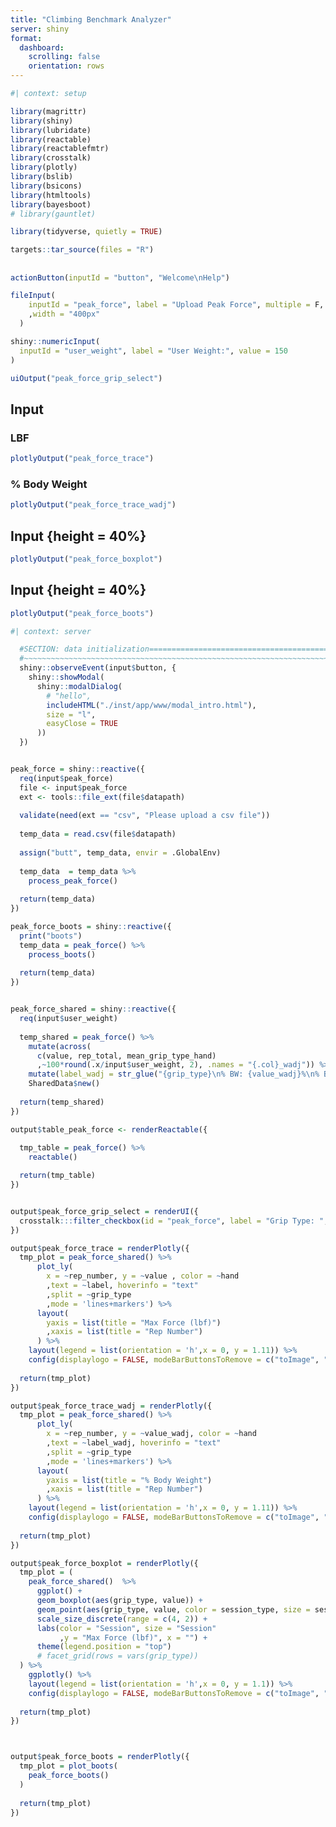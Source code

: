 ```yaml
---
title: "Climbing Benchmark Analyzer"
server: shiny
format: 
  dashboard:
    scrolling: false 
    orientation: rows
---
```


```r
#| context: setup

library(magrittr)
library(shiny) 
library(lubridate)
library(reactable) 
library(reactablefmtr) 
library(crosstalk) 
library(plotly)
library(bslib) 
library(bsicons) 
library(htmltools) 
library(bayesboot)
# library(gauntlet)

library(tidyverse, quietly = TRUE)

targets::tar_source(files = "R")

```

## {.toolbar}

```r

actionButton(inputId = "button", "Welcome\nHelp")

fileInput(
    inputId = "peak_force", label = "Upload Peak Force", multiple = F, accept = ".csv"
    ,width = "400px"
  )

shiny::numericInput(
  inputId = "user_weight", label = "User Weight:", value = 150
)
```

```r
uiOutput("peak_force_grip_select")
```

## Input {.tabset}

### LBF
```r
plotlyOutput("peak_force_trace")
```

### % Body Weight
```r
plotlyOutput("peak_force_trace_wadj")
```

## {-}

## Input {height = 40%}

```r
plotlyOutput("peak_force_boxplot")
```

## Input {height = 40%}
```r
plotlyOutput("peak_force_boots")
```



```r
#| context: server

  #SECTION: data initialization=================================================
  #~~~~~~~~~~~~~~~~~~~~~~~~~~~~~~~~~~~~~~~~~~~~~~~~~~~~~~~~~~~~~~~~~~~~~~~~~~~~~
  shiny::observeEvent(input$button, {
    shiny::showModal(
      shiny::modalDialog(
        # "hello",
        includeHTML("./inst/app/www/modal_intro.html"),
        size = "l",
        easyClose = TRUE
      ))
  })


peak_force = shiny::reactive({
  req(input$peak_force)
  file <- input$peak_force
  ext <- tools::file_ext(file$datapath)
  
  validate(need(ext == "csv", "Please upload a csv file"))
  
  temp_data = read.csv(file$datapath)
  
  assign("butt", temp_data, envir = .GlobalEnv)
  
  temp_data  = temp_data %>% 
    process_peak_force()
  
  return(temp_data)
})

peak_force_boots = shiny::reactive({
  print("boots")
  temp_data = peak_force() %>% 
    process_boots()
  
  return(temp_data)
})


peak_force_shared = shiny::reactive({
  req(input$user_weight)
  
  temp_shared = peak_force() %>% 
    mutate(across(
      c(value, rep_total, mean_grip_type_hand)
      ,~100*round(.x/input$user_weight, 2), .names = "{.col}_wadj")) %>% 
    mutate(label_wadj = str_glue("{grip_type}\n% BW: {value_wadj}%\n% BW Rep: {rep_total_wadj}"))  %>%
    SharedData$new()
  
  return(temp_shared)
})

output$table_peak_force <- renderReactable({
  
  tmp_table = peak_force() %>% 
    reactable()

  return(tmp_table)
})


output$peak_force_grip_select = renderUI({
  crosstalk:::filter_checkbox(id = "peak_force", label = "Grip Type: ", peak_force_shared(), ~grip_type, inline = T)
})

output$peak_force_trace = renderPlotly({
  tmp_plot = peak_force_shared() %>% 
      plot_ly(
        x = ~rep_number, y = ~value , color = ~hand
        ,text = ~label, hoverinfo = "text"
        ,split = ~grip_type
        ,mode = 'lines+markers') %>%
      layout(
        yaxis = list(title = "Max Force (lbf)")
        ,xaxis = list(title = "Rep Number")
      ) %>% 
    layout(legend = list(orientation = 'h',x = 0, y = 1.11)) %>% 
    config(displaylogo = FALSE, modeBarButtonsToRemove = c("toImage", "drawrect", "lasso2d", "zoom2d"))
  
  return(tmp_plot)
})

output$peak_force_trace_wadj = renderPlotly({
  tmp_plot = peak_force_shared() %>% 
      plot_ly(
        x = ~rep_number, y = ~value_wadj, color = ~hand
        ,text = ~label_wadj, hoverinfo = "text"
        ,split = ~grip_type
        ,mode = 'lines+markers') %>%
      layout(
        yaxis = list(title = "% Body Weight")
        ,xaxis = list(title = "Rep Number")
      ) %>% 
    layout(legend = list(orientation = 'h',x = 0, y = 1.11)) %>% 
    config(displaylogo = FALSE, modeBarButtonsToRemove = c("toImage", "drawrect", "lasso2d", "zoom2d"))
  
  return(tmp_plot)
})

output$peak_force_boxplot = renderPlotly({
  tmp_plot = (
    peak_force_shared()  %>%
      ggplot() + 
      geom_boxplot(aes(grip_type, value)) + 
      geom_point(aes(grip_type, value, color = session_type, size = session_type)) + 
      scale_size_discrete(range = c(4, 2)) +
      labs(color = "Session", size = "Session"
           ,y = "Max Force (lbf)", x = "") + 
      theme(legend.position = "top") 
      # facet_grid(rows = vars(grip_type))
  ) %>% 
    ggplotly() %>% 
    layout(legend = list(orientation = 'h',x = 0, y = 1.1)) %>% 
    config(displaylogo = FALSE, modeBarButtonsToRemove = c("toImage", "drawrect", "lasso2d", "zoom2d"))
  
  return(tmp_plot)
})



output$peak_force_boots = renderPlotly({
  tmp_plot = plot_boots(
    peak_force_boots()
  )
  
  return(tmp_plot)
})

```
